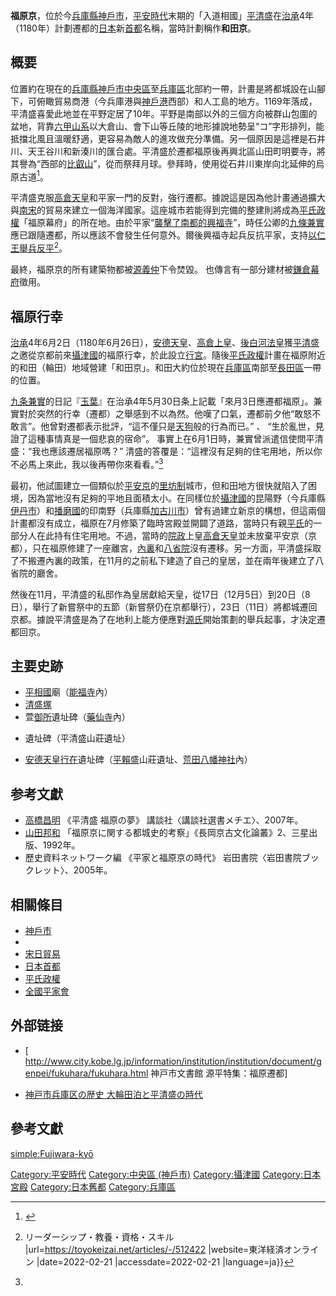 {{japanese|japanese=福原京|kana=ふくはらきょう|romaji=Fukuhara-kyō}}
'''福原京'''，位於今[[兵庫縣|兵庫縣]][[神戶市|神戶市]]，[[平安時代|平安時代]]末期的「入道相國」[[平清盛|平清盛]]在[[治承|治承]]4年（1180年）計劃遷都的[[日本|日本]]新[[首都|首都]]名稱，當時計劃稱作'''和田京'''。

== 概要 ==
位置約在現在的[[兵庫縣|兵庫縣]][[神戶市|神戶市]][[中央區_(神戶市)|中央區]]至[[兵庫區|兵庫區]]北部約{{link-ja|平野|平野 (兵庫区)}}一帶，計畫是將都城設在山腳下，可俯瞰貿易商港{{link-ja|大輪田泊|大輪田泊}}（今兵庫港與[[神戶港|神戶港]]西部）和人工島{{link-ja|經之島|経が島}}的地方。1169年{{link-ja|雪見御所|雪見御所}}落成，平清盛喜愛此地並在平野定居了10年。平野是南部以外的三個方向被群山包圍的盆地，背靠[[六甲山|六甲山系]]以大倉山、會下山等丘陵的地形據說地勢呈“コ”字形排列，能抵擋北風且溫暖舒適，更容易為敵人的進攻做充分準備。另一個原因是這裡是石井川、天王谷川和新湊川的匯合處。平清盛於遷都福原後再興北區山田町明要寺，將其譽為“西部的[[比叡山|比叡山]]”，從而祭拜月球。參拜時，使用從石井川東岸向北延伸的烏原古道<ref name="kobe">{{Cite web|date=2020-04-05|url=https://www.kobe-np.co.jp/news/kobe/202004/0013247963.shtml|title=清盛お気に入りの地　神戸・平野は「天然のとりで」|publisher=神戸新聞|accessdate=2020-11-17}}</ref>。

平清盛克服[[高倉天皇|高倉天皇]]和平家一門的反對，強行遷都。據說這是因為他計畫通過擴大與[[南宋|南宋]]的貿易來建立一個海洋國家。這座城市若能得到完備的整建則將成為[[平氏政權|平氏政權]]「福原幕府」的所在地。由於平家“[[南都燒討|襲擊了南都的興福寺]]”，時任公卿的[[九條兼實|九條兼實]]應已跟隨遷都，所以應該不會發生任何意外。爾後興福寺起兵反抗平家，支持[[以仁王|以仁王]][[以仁王舉兵|舉兵反平]]<ref name="#1">{{Cite web |title=400年続く平安京を荒廃させた｢平清盛｣衝撃行動 {{!}} リーダーシップ・教養・資格・スキル |url=https://toyokeizai.net/articles/-/512422 |website=東洋経済オンライン |date=2022-02-21 |accessdate=2022-02-21 |language=ja}}</ref>。

最終，福原京的所有建築物都被[[源義仲|源義仲]]下令焚毀。 也傳言有一部分建材被[[鎌倉幕府|鎌倉幕府]]徵用。

== 福原行幸 ==
[[治承|治承]]4年6月2日（1180年6月26日），[[安德天皇|安德天皇]]、[[高倉天皇|高倉上皇]]、[[後白河法皇|後白河法皇]]獲[[平清盛|平清盛]]之邀從京都前來[[攝津國|攝津國]]的福原行幸，於此設立[[行宮|行宮]]。隨後[[平氏政權|平氏政權]]計畫在福原附近的和田（輪田）地域營建「和田京」。和田大約位於現在[[兵庫區|兵庫區]]南部至[[長田區|長田區]]一帶的位置。

[[九条兼實|九条兼實]]的日記『[[玉葉|玉葉]]』在治承4年5月30日条上記載「來月3日應遷都福原」。兼實對於突然的行幸（遷都）之舉感到不以為然。他嘆了口氣，遷都前夕他“敢怒不敢言”。他曾對遷都表示批評，“這不僅只是[[天狗|天狗]]般的行為而已。” 、 “生於亂世，見證了這種事情真是一個悲哀的宿命”。 事實上在6月1日時，兼實曾派遣信使問平清盛：“我也應該遷居福原嗎？” 清盛的答覆是：“這裡沒有足夠的住宅用地，所以你不必馬上來此，我以後再帶你來看看。”<ref name="#1"/>

最初，他試圖建立一個類似於[[平安京|平安京]]的[[里坊制|里坊制]]城市，但和田地方很快就陷入了困境，因為當地沒有足夠的平地且面積太小。在同樣位於[[攝津國|攝津國]]的昆陽野（今兵庫縣[[伊丹市|伊丹市]]）和[[播磨國|播磨國]]的印南野（兵庫縣[[加古川市|加古川市]]）曾有過建立新京的構想，但這兩個計畫都沒有成立，福原在7月修築了臨時宮殿並開闢了道路，當時只有親[[平氏|平氏]]的一部分人在此持有住宅用地。不過，當時的[[院政|院政]]上皇[[高倉天皇|高倉天皇]]並未放棄平安京（京都），只在福原修建了一座離宮，[[內裏|內裏]]和[[朝堂院|八省院]]沒有遷移。另一方面，平清盛採取了不搬遷內裏的政策，在11月的{{link-ja|新嘗祭|新嘗祭}}之前私下建造了自己的皇居，並在兩年後建立了八省院的廳舍。

然後在11月，平清盛的私邸作為皇居獻給天皇，從17日（12月5日）到20日（8日），舉行了新嘗祭中的五節（新嘗祭仍在京都舉行），23日（11日）將都城遷回京都。據說平清盛是為了在地利上能方便應對[[源氏|源氏]]開始策劃的舉兵起事，才決定遷都回京。

== 主要史跡 ==
* [[平相國|平相國]]廟（[[能福寺|能福寺]]內）
* [[清盛塚|清盛塚]]
* 萱[[御所|御所]]遺址碑（[[藥仙寺|藥仙寺]]內）
* {{link-ja|雪見御所|雪見御所}}遺址碑（平清盛山莊遺址）
* [[安德天皇|安德天皇]][[行在|行在]]遺址碑（[[平賴盛|平賴盛]]山莊遺址、[[荒田八幡神社|荒田八幡神社]]內）

== 参考文獻 ==
* [[高橋昌明|高橋昌明]] 《平清盛 福原の夢》 講談社〈講談社選書メチエ〉、2007年。
* [[山田邦和|山田邦和]] 「福原京に関する都城史的考察」《長岡京古文化論叢》2、三星出版、1992年。
* 歷史資料ネットワーク編 《平家と福原京の時代》 岩田書院〈岩田書院ブックレット〉、2005年。

== 相關條目 ==
* [[神戶市|神戶市]]
* {{link-ja|大輪田泊|大輪田泊}}
* [[宋日貿易|宋日貿易]]
* [[日本首都|日本首都]]
* [[平氏政權|平氏政權]]
* [[全國平家會|全國平家會]]

== 外部链接 ==
*{{ja}}[ http://www.city.kobe.lg.jp/information/institution/institution/document/genpei/fukuhara/fukuhara.html {{Wayback|url=http://www.city.kobe.lg.jp/information/institution/institution/document/genpei/fukuhara/fukuhara.html |date=20210313103011 }} 神戸市文書館 源平特集：福原遷都]
*{{ja}}[http://www.city.kobe.lg.jp/ward/kuyakusho/hyogo/midokoro/rekishi/history_3.html 神戸市兵庫区の歴史 大輪田泊と平清盛の時代]{{dead link|date=2018年1月 |bot=InternetArchiveBot |fix-attempted=yes }}
==參考文獻==
{{reflist}}
{{s-start}}
{{s-bef|before=[[平安京|平安京]]|表記=前}}
{{s-ttl|title=[[日本首都|日本首都]] 
|years=1180年}}
{{s-aft|after=[[京都市|平安京]]|表記=次}}
{{end}}

[[Category:平安時代|Category:平安時代]]
[[Category:中央區_(神戶市)|Category:中央區 (神戶市)]]
[[Category:攝津國|Category:攝津國]]
[[Category:日本宮殿|Category:日本宮殿]]
[[Category:日本舊都|Category:日本舊都]]
[[Category:兵庫區|Category:兵庫區]]



[[simple:Fujiwara-kyō|simple:Fujiwara-kyō]]